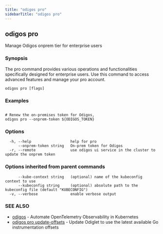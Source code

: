 ```yaml
---
title: "odigos pro"
sidebarTitle: "odigos pro"
---
```

## odigos pro

Manage Odigos onprem tier for enterprise users

### Synopsis

The pro command provides various operations and functionalities specifically designed for enterprise users. Use this command to access advanced features and manage your pro account.

```
odigos pro [flags]
```

### Examples

```
  
# Renew the on-premises token for Odigos,
odigos pro --onprem-token ${ODIGOS_TOKEN}

```

### Options

```
  -h, --help                  help for pro
      --onprem-token string   On-prem token for Odigos
  -r, --remote                use odigos ui service in the cluster to update the onprem token
```

### Options inherited from parent commands

```
      --kube-context string   (optional) name of the kubeconfig context to use
      --kubeconfig string     (optional) absolute path to the kubeconfig file (default "KUBECONFIG")
  -v, --verbose               enable verbose output
```

### SEE ALSO

* [odigos](/cli/odigos)	 - Automate OpenTelemetry Observability in Kubernetes
* [odigos pro update-offsets](/cli/odigos_pro_update-offsets)	 - Update Odiglet to use the latest available Go instrumentation offsets